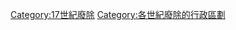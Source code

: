 {{CatPair|16世紀廢除的行政區劃|}}
[[Category:17世紀廢除|Category:17世紀廢除]]
[[Category:各世紀廢除的行政區劃|Category:各世紀廢除的行政區劃]]